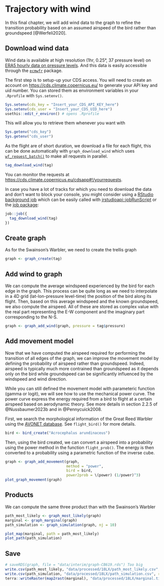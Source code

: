 # Trajectory with wind

In this final chapter, we will add wind data to the graph to refine the transition probability based on an assumed airspeed of the bird rather than groundspeed [@Werfeli2020].

## Download wind data

Wind data is available at high resolution (1hr, 0.25°, 37 pressure level) on [ERA5 hourly data on pressure levels](https://doi.org/10.24381/cds.bd0915c6). And this data is easily accessible through the [`ecmwfr`](https://bluegreen-labs.github.io/ecmwfr) package. 

The first step is to setup-up your CDS access. You will need to create an account on [https://cds.climate.copernicus.eu/](https://cds.climate.copernicus.eu/user/register) to generate your API key and uid number. You can stored them as environment variables in your `.Rprofile` with `Sys.setenv()`.

```r
Sys.setenv(cds_key = "Insert_your_CDS_API_KEY_here")
Sys.setenv(cds_user = "Insert_your_CDS_UID_here")
usethis::edit_r_environ() # opens .Rprofile
```

This will allow you to retrieve them whenever you want with

```r
Sys.getenv("cds_key")
Sys.getenv("cds_user")
```

As the flight are of short duration, we download a file for each flight, this can be done automatically with `graph_download_wind` which uses [`wf_request_batch()`](https://bluegreen-labs.github.io/ecmwfr/articles/advanced_vignette.html#batch-parallel-requests) to make all requests in parallel. 

```r
tag_download_wind(tag)
```

You can monitor the requests at <https://cds.climate.copernicus.eu/cdsapp#!/yourrequests>.

In case you have a lot of tracks for which you need to download the data and don't want to block your console, you might consider using a [RStudio background job](https://solutions.rstudio.com/r/jobs/) which can be easily called with [jrstudioapi::jobRunScript](https://rstudio.github.io/rstudioapi/reference/jobRunScript.html) or the [job package](https://lindeloev.github.io/job/):

```r
job::job({
  tag_download_wind(tag)
})
```

## Create graph

As for the Swainson's Warbler, we need to create the trellis graph

```r
graph <- graph_create(tag)
```

## Add wind to graph

We can compute the average windspeed experienced by the bird for each edge in the graph. This process can be quite long as we need to interpolate in a 4D grid (lat-lon-pressure level-time) the position of the bird along its flight. Then, based on this average windspeed and the known groundspeed, we also compute the airspeed. All of these are stored as complex value with the real part representing the E-W component and the imaginary part corresponding to the N-S.

```r
graph <- graph_add_wind(graph, pressure = tag$pressure)
```

## Add movement model

Now that we have computed the airspeed required for performing the transition of all edges of the graph, we can improve the movement model by defining the probability of airspeed rather than groundspeed. Indeed, airspeed is typically much more contrained than groundspeed as it depends only on the bird while groundspeed can be significantly influenced by the windspeed and wind direction. 

While you can still defined the movement model with parameteric function (gamma or logit), we will see how to use the mechanical power curve. The power curve express the energy required from a bird to flight at a certain airspeed based on aerodynamic theory. See more details in section 2.2.5 of @Nussbaumer2023b and in @Pennycuick2008.

First, we search the morphological information of the Great Reed Warbler using the [AVONET database](https://doi.org/10.6084/m9.figshare.16586228.v5). See `flight_bird()` for more details.

```r
bird <- bird_create("Acrocephalus arundinaceus")
```

Then, using the bird created, we can convert a airspeed into a probability using the power method in the function `flight_prob()`. 
The energy is then converted to a probability using a parametric function of the inverse cube.

```r
graph <- graph_add_movement(graph, 
                            method = "power",
                            bird = bird,
                            power2prob = \(power) (1/power)^3)
plot_graph_movement(graph)
```

## Products

We can compute the same three product than with the Swainson's Warbler

```r
path_most_likely <- graph_most_likely(graph)
marginal <- graph_marginal(graph)
path_simulation <- graph_simulation(graph, nj = 10)
```



```r
plot_map(marginal, path = path_most_likely)
plot_path(path_simulation)
```


## Save

```r
# saveRDS(graph, file = "data/interim/graph-CB619.rds") Too big
write.csv(path_most_likely, "data/processed/18LX/path_most_likely.csv", row.names = FALSE)
write.csv(path_simulation, "data/processed/18LX/path_simulation.csv", row.names = FALSE)
terra::writeRaster(map2rast(marginal), "data/processed/18LX/marginal.tif", filetype = "GTiff", overwrite=TRUE)
```
